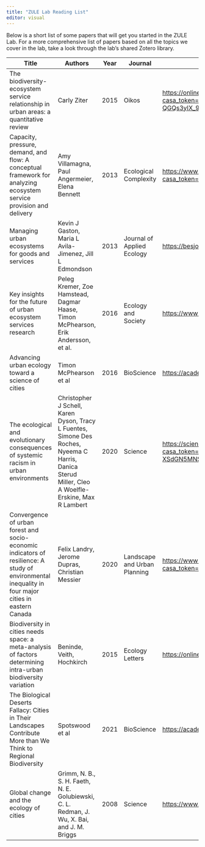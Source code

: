 ```yaml
---
title: "ZULE Lab Reading List"
editor: visual
---
```


Below is a short list of some papers that will get you started in the ZULE Lab. For a more comprehensive list of papers based on all the topics we cover in the lab, take a look through the lab's shared Zotero library.

| Title                                                                                                                                               | Authors                                                                                                                                             | Year | Journal                      | Link                                                                                                                                                                                                   |
|---------------|---------------|---------------|---------------|---------------|
| The biodiversity-ecosystem service relationship in urban areas: a quantitative review                                                               | Carly Ziter                                                                                                                                         | 2015 | Oikos                        | <https://onlinelibrary-wiley-com.lib-ezproxy.concordia.ca/doi/full/10.1111/oik.02883?casa_token=25Lrxw6w8p0AAAAA%3AyKXztAvEwp8EkwdD3m_ge5iUaOSdvHEzO8t4B2g4-JAiP24LNoN8eklj8hDet9c-QGQs3yIX_9tM1Hfr>   |
| Capacity, pressure, demand, and flow: A conceptual framework for analyzing ecosystem service provision and delivery                                 | Amy Villamagna, Paul Angermeier, Elena Bennett                                                                                                      | 2013 | Ecological Complexity        | <https://www-sciencedirect-com.lib-ezproxy.concordia.ca/science/article/pii/S1476945X1300055X?casa_token=9G_NQu7JYugAAAAA:31BkkXR7y_Qr6XW80zhKN4csGGbeVv4K5UPt67yX3JSqQnNmh96AA1PzO9WliJslmUump_rb_gY> |
| Managing urban ecosystems for goods and services                                                                                                    | Kevin J Gaston, Maria L Avila-Jimenez, Jill L Edmondson                                                                                             | 2013 | Journal of Applied Ecology   | <https://besjournals.onlinelibrary.wiley.com/doi/full/10.1111/1365-2664.12087>                                                                                                                         |
| Key insights for the future of urban ecosystem services research                                                                                    | Peleg Kremer, Zoe Hamstead, Dagmar Haase, Timon McPhearson, Erik Andersson, et al.                                                                  | 2016 | Ecology and Society          | <https://www-jstor-org/stable/26270402?seq=1#metadata_info_tab_contents>                                                                                                                               |
| Advancing urban ecology toward a science of cities                                                                                                  | Timon McPhearson et al                                                                                                                              | 2016 | BioScience                   | <https://academic-oup-com.lib-ezproxy.concordia.ca/bioscience/article/66/3/198/2470145?login=true>                                                                                                     |
| The ecological and evolutionary consequences of systemic racism in urban environments                                                               | Christopher J Schell, Karen Dyson, Tracy L Fuentes, Simone Des Roches, Nyeema C Harris, Danica Sterud Miller, Cleo A Woelfle-Erskine, Max R Lambert | 2020 | Science                      | <https://science.sciencemag.org/content/369/6510/eaay4497.abstract?casa_token=mUfe5sNSq08AAAAA:usmy2vvxiYrmcTPqK7qMBovHWPlGifDmt5lrFc_WqrxTFUPn-XSdGN5MNSK419476SB8zU4vBVLDxYk>                        |
| Convergence of urban forest and socio-economic indicators of resilience: A study of environmental inequality in four major cities in eastern Canada | Felix Landry, Jerome Dupras, Christian Messier                                                                                                      | 2020 | Landscape and Urban Planning | <https://www-sciencedirect-com.lib-ezproxy.concordia.ca/science/article/pii/S0169204619313349?casa_token=KkpkaKCeEfwAAAAA:TCEZYmvXOn9B0D67BPzB0Qo6UiWlKwaeL5_bbuiBhX_ZDJEfKRFj7VTs6J_NUJuNE8niegbuuBw> |
| Biodiversity in cities needs space: a meta-analysis of factors determining intra-urban biodiversity variation                                       | Beninde, Veith, Hochkirch                                                                                                                           | 2015 | Ecology Letters              | <https://onlinelibrary.wiley.com/doi/full/10.1111/ele.12427>                                                                                                                                           |
| The Biological Deserts Fallacy: Cities in Their Landscapes Contribute More than We Think to Regional Biodiversity                                   | Spotswood et al                                                                                                                                     | 2021 | BioScience                   | <https://academic-oup-com.lib-ezproxy.concordia.ca/bioscience/article/71/2/148/6102678>                                                                                                                |
| Global change and the ecology of cities                                                                                                             | Grimm, N. B., S. H. Faeth, N. E. Golubiewski, C. L. Redman, J. Wu, X. Bai, and J. M. Briggs                                                         | 2008 | Science                      | <https://www.science.org/doi/abs/10.1126/science.1150195>                                                                                                                                              |
